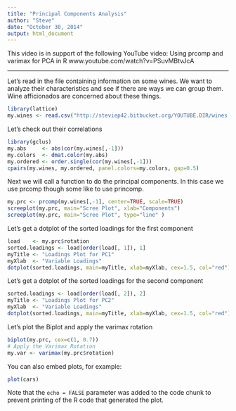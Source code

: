 ```yaml
---
title: "Principal Components Analysis"
author: "Steve"
date: "October 30, 2014"
output: html_document
---
```


This video is in support of the following YouTube video:
Using prcomp and varimax for PCA in R www.youtube.com/watch?v=PSuvMBtvJcA 

******
Let's read in the file containing information on some wines. We want to analyze
their characteristics and see if there are ways we can group them. Wine afficionados
are concerned about these things.

```r
library(lattice)
my.wines <- read.csv("http://steviep42.bitbucket.org/YOUTUBE.DIR/wines.csv", header=TRUE)
```

Let's check out their correlations

```r
library(gclus)
my.abs     <- abs(cor(my.wines[,-1]))
my.colors  <- dmat.color(my.abs)
my.ordered <- order.single(cor(my.wines[,-1]))
cpairs(my.wines, my.ordered, panel.colors=my.colors, gap=0.5)
```

Next we will call a function to do the principal components. In this case we use prcomp
though some like to use princomp.

```r
my.prc <- prcomp(my.wines[,-1], center=TRUE, scale=TRUE)
screeplot(my.prc, main="Scree Plot", xlab="Components")
screeplot(my.prc, main="Scree Plot", type="line" )
```

Let's get a dotplot of the sorted loadings for the first component

```r
load    <- my.prc$rotation
sorted.loadings <- load[order(load[, 1]), 1]
myTitle <- "Loadings Plot for PC1" 
myXlab  <- "Variable Loadings"
dotplot(sorted.loadings, main=myTitle, xlab=myXlab, cex=1.5, col="red")
```

Let's get a dotplot of the sorted loadings for the second component

```r
sorted.loadings <- load[order(load[, 2]), 2]
myTitle <- "Loadings Plot for PC2"
myXlab  <- "Variable Loadings"
dotplot(sorted.loadings, main=myTitle, xlab=myXlab, cex=1.5, col="red")
```

Let's plot the Biplot and apply the varimax rotation

```r
biplot(my.prc, cex=c(1, 0.7))
# Apply the Varimax Rotation
my.var <- varimax(my.prc$rotation)
```

You can also embed plots, for example:

```r
plot(cars)
```

Note that the `echo = FALSE` parameter was added to the code chunk to prevent printing of the R code that generated the plot.
